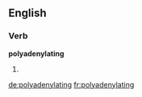 
==English==

===Verb===
'''polyadenylating'''

# {{present participle of|polyadenylate}}

[[de:polyadenylating]]
[[fr:polyadenylating]]